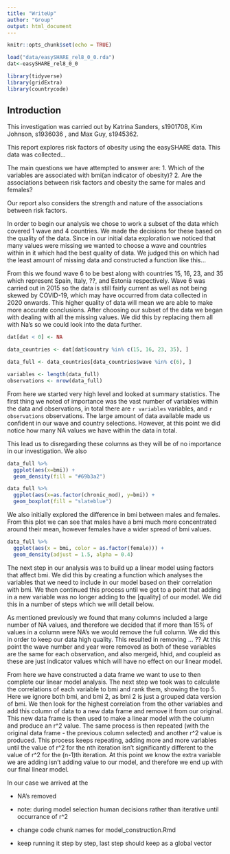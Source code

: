 ```yaml
---
title: "WriteUp"
author: "Group"
output: html_document
---
```


```r
knitr::opts_chunk$set(echo = TRUE)
```

```r
load("data/easySHARE_rel8_0_0.rda")
dat<-easySHARE_rel8_0_0
```

```r
library(tidyverse)
library(gridExtra)
library(countrycode)
```

## Introduction

This investigation was carried out by Katrina Sanders, s1901708, Kim Johnson, s1936036 , and Max Guy, s1945362. 

This report explores risk factors of obesity using the easySHARE data. This data was collected...

The main questions we have attempted to answer are:
1. Which of the variables are associated with bmi(an indicator of obesity)? 
2. Are the associations between risk factors and obesity the same for males and females?

Our report also considers the strength and nature of the associations between risk factors. 

In order to begin our analysis we chose to work a subset of the data which covered 1 wave and 4 countries. We made the decisions for these based on the quality of the data. Since in our initial data exploration we noticed that many values were missing we wanted to choose a wave and countries within in it which had the best quality of data. We judged this on which had the least amount of missing data and constructed a function like this...

From this we found wave 6 to be best along with countries 15, 16, 23, and 35 which represent Spain, Italy, ??, and Estonia respectively. Wave 6 was carried out in 2015 so the data is still fairly current as well as not being skewed by COVID-19, which may have occurred from data collected in 2020 onwards. 
This higher quality of data will mean we are able to make more accurate conclusions. 
After choosing our subset of the data we began with dealing with all the missing values. We did this by replacing them all with Na's so we could look into the data further. 


```r
dat[dat < 0] <- NA

data_countries <- dat[dat$country %in% c(15, 16, 23, 35), ]

data_full <- data_countries[data_countries$wave %in% c(6), ]
```

```r
variables <- length(data_full)
observations <- nrow(data_full)
```

From here we started very high level and looked at summary statistics. 
The first thing we noted of importance was the vast number of variables within the data and observations, in total there are `r variables` variables, and `r observations` observations. The large amount of data available made us confident in our wave and country selections. However, at this point we did notice how many NA values we have within the data in total. 

This lead us to disregarding these columns as they will be of no importance in our investigation. We also 



```r
data_full %>%
  ggplot(aes(x=bmi)) +
  geom_density(fill = "#69b3a2")
```



```r
data_full %>%
  ggplot(aes(x=as.factor(chronic_mod), y=bmi)) +
  geom_boxplot(fill = "slateblue")
```

We also initially explored the difference in bmi between males and females. From this plot we can see that males have a bmi much more concentrated around their mean, however females have a wider spread of bmi values. 

```r
data_full %>%
  ggplot(aes(x = bmi, color = as.factor(female))) +
  geom_density(adjust = 1.5, alpha = 0.4) 
```

The next step in our analysis was to build up a linear model using factors that affect bmi. We did this by creating a function which analyses the variables that we need to include in our model based on their correlation with bmi. We then continued this process until we got to a point that adding in a new variable was no longer adding to the [quality] of our model. 
We did this in a number of steps which we will detail below.

As mentioned previously we found that many columns included a large number of NA values, and therefore we decided that if more than 15% of values in a column were NA's we would remove the full column. We did this in order to keep our data high quality. This resulted in removing ... ?? At this point the wave number and year were removed as both of these variables are the same for each observation, and also mergeid,  hhid, and coupleid as these are just indicator values which will have no effect on our linear model.

From here we have constructed a data frame we want to use to then complete our linear model analysis. The next step we took was to calculate the correlations of each variable to bmi and rank them, showing the top 5. Here we ignore both bmi, and bmi 2, as bmi 2 is just a grouped data version of bmi. We then look for the highest correlation from the other variables and add this column of data to a new data frame and remove it from our original. This new data frame is then used to make a linear model with the column and produce an r^2 value. The same process is then repeated (with the original data frame - the previous column selected) and another r^2 value is produced. This process keeps repeating, adding more and more variables until the value of r^2 for the nth iteration isn't significantly different to the value of r^2 for the (n-1)th iteration. At this point we know the extra variable we are adding isn't adding value to our model, and therefore we end up with our final linear model. 

In our case we arrived at the 

- NA's removed 

- note: during model selection human decisions rather than iterative until occurrance of r^2


- change code chunk names for model_construction.Rmd
- keep running it step by step, last step should keep as a global vector 



